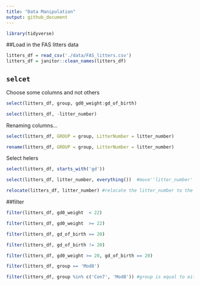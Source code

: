 ```yaml
---
title: "Data Manipulation"
output: github_document
---
```


```r
library(tidyverse)

```

##Load in the FAS litters data

```r
litters_df = read_csv('./data/FAS_litters.csv')
litters_df = janitor::clean_names(litters_df)
```

## `selcet`
Choose some columns and not others

```r
select(litters_df, group, gd0_weight:gd_of_birth)
```

```r
select(litters_df, -litter_number)
```

Renaming columns...
```r
select(litters_df, GROUP = group, LitterNumber = litter_number)
```

```r
rename(litters_df, GROUP = group, LitterNumber = litter_number)
```

Select helers

```r
select(litters_df, starts_with('gd'))
```

```r
select(litters_df, litter_number, everything())  #move''litter_number' to the begining and keep everything else
```

```r
relocate(litters_df, litter_number) #relocate the litter_number to the begining
```

##filter
```r
filter(litters_df, gd0_weight  < 22)
```

```r
filter(litters_df, gd0_weight  >= 22)
```

```r
filter(litters_df, gd_of_birth == 20)
```

```r
filter(litters_df, gd_of_birth != 20)
```

```r
filter(litters_df, gd0_weight >= 20, gd_of_birth == 20)

```

```r
filter(litters_df, group == 'Mod8')
```

```r
filter(litters_df, group %in% c('Con7', 'Mod8')) #group is equal to either Con7 or Mod8
```
